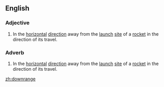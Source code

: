 ==English==
===Adjective===
{{en-adj}}
# In the [[horizontal]] [[direction]] away from the [[launch]] [[site]] of a [[rocket]] in the direction of its travel.
===Adverb===
{{en-adv}}
# In the [[horizontal]] [[direction]] away from the [[launch]] [[site]] of a [[rocket]] in the direction of its travel.

[[zh:downrange]]